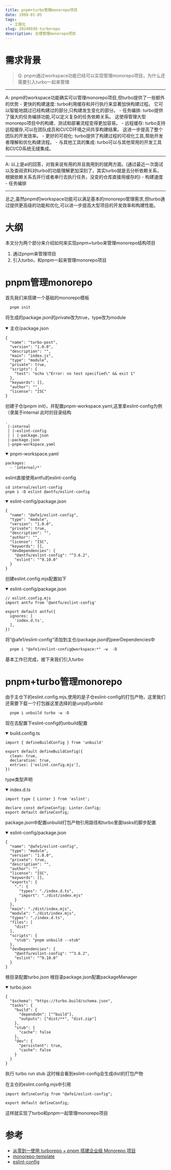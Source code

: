 ```yaml
---
title: pnpm+turbo管理monorepo项目
date: 1999-01-05
tags:  
  - 工程化
slug: 20240930-turborepo
description: 合理管理monorepo项目
---
```


# 需求背景

> Q: pnpm通过workspace功能已经可以实现管理monorepo项目，为什么还需要引入turbo一起来管理

<hr />
A: pnpm的workspace功能确实可以管理monorepo项目,但turbo提供了一些额外的优势  
- 更快的构建速度:  
turbo利用缓存和并行执行来显著加快构建过程。
它可以智能地跳过已经构建过的部分,只构建发生变化的部分。  
- 任务编排:  
turbo提供了强大的任务编排功能,可以定义复杂的任务依赖关系。
这使得管理大型monorepo项目中的构建、测试和部署流程变得更加容易。
- 远程缓存:  
turbo支持远程缓存,可以在团队成员和CI/CD环境之间共享构建结果。
这进一步提高了整个团队的开发效率。
- 更好的可视化:  
turbo提供了构建过程的可视化工具,帮助开发者理解和优化构建流程。
- 与其他工具的集成:  
turbo可以与其他常用的开发工具和CI/CD系统无缝集成。  

<hr />
A: 以上是ai的回答，对我来说有用的并且我用到的就两方面。(通过最近一次面试以及查阅资料对turbo的功能理解更加深刻了，其实turbo就是去分析依赖关系，根据依赖关系去并行或者串行去执行任务，没变的仓库直接用缓存的)
- 构建速度
- 任务编排
<hr />

总之,虽然pnpm的workspace功能可以满足基本的monorepo管理需求,但turbo通过提供更高级的功能和优化,可以进一步提高大型项目的开发效率和构建性能。  

# 大纲

本文分为两个部分来介绍如何来实现pnpm+turbo来管理monorepo结构项目

<ol>
  <li>通过pnpm来管理项目</li>
  <li>引入turbo，和pnpm一起来管理monorepo项目</li>
</ol>

# pnpm管理monorepo

首先我们来搭建一个基础的monorepo模板
```
  pnpm init
```
将生成的package.json的private改为true，type改为module

<details open>
  <summary>主仓/package.json</summary>

```
{
  "name": "turbo-post",
  "version": "1.0.0",
  "description": "",
  "main": "index.js",
  "type": "module",
  "private": true,
  "scripts": {
    "test": "echo \"Error: no test specified\" && exit 1"
  },
  "keywords": [],
  "author": "",
  "license": "ISC"
}
```
</details>

创建子仓(pnpm init)，并配置pnpm-workspace.yaml,这里拿eslint-config为例（隶属于internal
此时的目录结构
```
.
 |-internal
 | |-eslint-config
 | | |-package.json
 |-package.json
 |-pnpm-workspace.yaml
```

<details open>
  <summary>pnpm-workspace.yaml</summary>

```
packages:
  - 'internal/*'
```
</details>

eslint直接使用antfu的eslint-config
```
cd internal/eslint-config
pnpm i -D eslint @antfu/eslint-config
```

<details open>
  <summary>eslint-config/package.json</summary>

```
{
  "name": "@afe1/eslint-config",
  "type": "module",
  "version": "1.0.0",
  "private": true,
  "description": "",
  "author": "",
  "license": "ISC",
  "keywords": [],
  "devDependencies": {
    "@antfu/eslint-config": "^3.6.2",
    "eslint": "^9.10.0"
  }
}

```
</details>

创建eslint.config.mjs配置如下

<details open>
  <summary>eslint-config/package.json</summary>

```
// eslint.config.mjs
import antfu from '@antfu/eslint-config'

export default antfu({
  ignores: [
    'index.d.ts',
  ],
})
```
</details>

将”@afe1/eslint-config“添加到主仓/package.json的peerDependencies中

```
  pnpm i "@afe1/eslint-config@workspace:*" -w  -D
```

基本工作已完成，接下来我们引入turbo


# pnpm+turbo管理monorepo

由于主仓下的eslint.config.mjs,使用的是子仓eslint-config的打包产物，这里我们还需要下载一个打包器这里选择的是unjs的unbild

```
  pnpm i unbuild turbo -w -D
```

现在去配置下eslint-config的unbuild配置

<details open>
  <summary>build.config.ts</summary>

```
import { defineBuildConfig } from 'unbuild'

export default defineBuildConfig({
  clean: true,
  declaration: true,
  entries: ['eslint.config.mjs'],
})

```
</details>

type类型声明
<details open>
  <summary>index.d.ts</summary>

```
import type { Linter } from 'eslint';

declare const defineConfig: Linter.Config;
export default defineConfig;
```
</details>

package.json中配置unbuild打包产物引用路径和turbo里面tasks的脚步配置

<details open>
  <summary>eslint-config/package.json</summary>

```
{
  "name": "@afe1/eslint-config",
  "type": "module",
  "version": "1.0.0",
  "private": true,
  "description": "",
  "author": "",
  "license": "ISC",
  "keywords": [],
  "exports": {
    ".": {
      "types": "./index.d.ts",
      "import": "./dist/index.mjs"
    }
  },
  "main": "./dist/index.mjs",
  "module": "./dist/index.mjs",
  "types": "./index.d.ts",
  "files": [
    "dist"
  ],
  "scripts": {
    "stub": "pnpm unbuild --stub"
  },
  "devDependencies": {
    "@antfu/eslint-config": "^3.6.2",
    "eslint": "^9.10.0"
  }
}

```
</details>

根目录配置turbo.json
根目录package.json配置packageManager

<details open>
  <summary>turbo.json</summary>

```
{
  "$schema": "https://turbo.build/schema.json",
  "tasks": {
    "build": {
      "dependsOn": ["^build"],
      "outputs": ["dist/**", "dist.zip"]
    },
    "stub": {
      "cache": false
    },
    "dev": {
      "persistent": true,
      "cache": false
    }
  }
}

```
</details>

执行 turbo run stub 这时候会看到eslint-config会生成dist的打包产物

在主仓的eslint.config.mjs中引用

```
import defineConfig from "@afe1/eslint-config";

export default defineConfig;
```

这样就实现了turbo和pnpm一起管理monorepo项目

# 参考
  - <a href="https://juejin.cn/post/7343156956665839651" target="_blank" rel="noopener noreferrer">从零到一使用 turborepo + pnpm 搭建企业级 Monorepo 项目</a>
  - <a href="https://github.com/pzzyf/monorepo-template" target="_blank" rel="noopener noreferrer">monorepo-template</a>
  - <a href="https://github.com/antfu/eslint-config" target="_blank" rel="noopener noreferrer">eslint-config</a>

